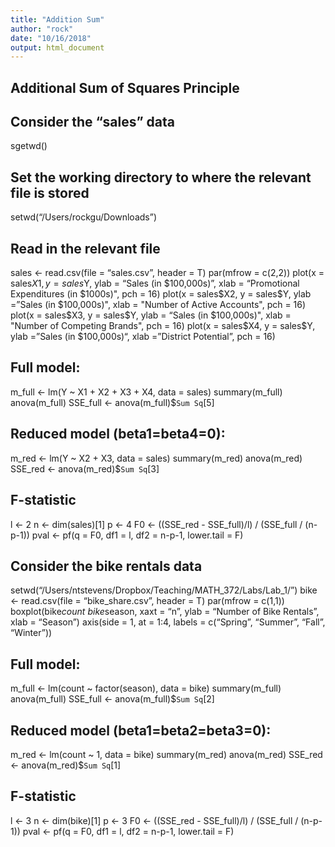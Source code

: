 ```yaml
---
title: "Addition Sum"
author: "rock"
date: "10/16/2018"
output: html_document
---
```

## Additional Sum of Squares Principle

## Consider the "sales" data
sgetwd()

## Set the working directory to where the relevant file is stored
setwd("/Users/rockgu/Downloads")

## Read in the relevant file
sales <- read.csv(file = "sales.csv", header = T)
par(mfrow = c(2,2))
plot(x = sales$X1, y = sales$Y, ylab = "Sales (in $100,000s)", xlab = "Promotional Expenditures (in $1000s)", pch = 16)
plot(x = sales$X2, y = sales$Y, ylab = "Sales (in $100,000s)", xlab = "Number of Active Accounts", pch = 16)
plot(x = sales$X3, y = sales$Y, ylab = "Sales (in $100,000s)", xlab = "Number of Competing Brands", pch = 16)
plot(x = sales$X4, y = sales$Y, ylab = "Sales (in $100,000s)", xlab = "District Potential", pch = 16)

## Full model:
m_full <- lm(Y ~ X1 + X2 + X3 + X4, data = sales)
summary(m_full)
anova(m_full)
SSE_full <- anova(m_full)$`Sum Sq`[5]

## Reduced model (beta1=beta4=0):
m_red <- lm(Y ~ X2 + X3, data = sales)
summary(m_red)
anova(m_red)
SSE_red <- anova(m_red)$`Sum Sq`[3]

## F-statistic
l <- 2
n <- dim(sales)[1]
p <- 4
F0 <- ((SSE_red - SSE_full)/l) / (SSE_full / (n-p-1))
pval <- pf(q = F0, df1 = l, df2 = n-p-1, lower.tail = F)

## Consider the bike rentals data
setwd("/Users/ntstevens/Dropbox/Teaching/MATH_372/Labs/Lab_1/")
bike <- read.csv(file = "bike_share.csv", header = T)
par(mfrow = c(1,1))
boxplot(bike$count ~ bike$season, xaxt = "n", ylab = "Number of Bike Rentals", xlab = "Season")
axis(side = 1, at = 1:4, labels = c("Spring", "Summer", "Fall", "Winter"))

## Full model:
m_full <- lm(count ~ factor(season), data = bike)
summary(m_full)
anova(m_full)
SSE_full <- anova(m_full)$`Sum Sq`[2]

## Reduced model (beta1=beta2=beta3=0):
m_red <- lm(count ~ 1, data = bike)
summary(m_red)
anova(m_red)
SSE_red <- anova(m_red)$`Sum Sq`[1]

## F-statistic
l <- 3
n <- dim(bike)[1]
p <- 3
F0 <- ((SSE_red - SSE_full)/l) / (SSE_full / (n-p-1))
pval <- pf(q = F0, df1 = l, df2 = n-p-1, lower.tail = F)


